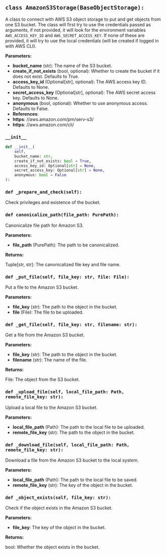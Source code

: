 <a id="camel.storages.object_storages.amazon_s3"></a>

<a id="camel.storages.object_storages.amazon_s3.AmazonS3Storage"></a>

## `class AmazonS3Storage(BaseObjectStorage):`

A class to connect with AWS S3 object storage to put and get objects
from one S3 bucket. The class will first try to use the credentials passed
as arguments, if not provided, it will look for the environment variables
`AWS_ACCESS_KEY_ID` and `AWS_SECRET_ACCESS_KEY`. If none of these are
provided, it will try to use the local credentials (will be created if
logged in with AWS CLI).

**Parameters:**

- **bucket_name** (str): The name of the S3 bucket.
- **create_if_not_exists** (bool, optional): Whether to create the bucket if it does not exist. Defaults to True.
- **access_key_id** (Optional[str], optional): The AWS access key ID. Defaults to None.
- **secret_access_key** (Optional[str], optional): The AWS secret access key. Defaults to None.
- **anonymous** (bool, optional): Whether to use anonymous access. Defaults to False.
- **References**: 
- **https**: //aws.amazon.com/pm/serv-s3/
- **https**: //aws.amazon.com/cli/

<a id="camel.storages.object_storages.amazon_s3.AmazonS3Storage.__init__"></a>

### `__init__`

```python
def __init__(
    self,
    bucket_name: str,
    create_if_not_exists: bool = True,
    access_key_id: Optional[str] = None,
    secret_access_key: Optional[str] = None,
    anonymous: bool = False
):
```

<a id="camel.storages.object_storages.amazon_s3.AmazonS3Storage._prepare_and_check"></a>

### `def _prepare_and_check(self):`

Check privileges and existence of the bucket.

<a id="camel.storages.object_storages.amazon_s3.AmazonS3Storage.canonicalize_path"></a>

### `def canonicalize_path(file_path: PurePath):`

Canonicalize file path for Amazon S3.

**Parameters:**

- **file_path** (PurePath): The path to be canonicalized.

**Returns:**

  Tuple[str, str]: The canonicalized file key and file name.

<a id="camel.storages.object_storages.amazon_s3.AmazonS3Storage._put_file"></a>

### `def _put_file(self, file_key: str, file: File):`

Put a file to the Amazon S3 bucket.

**Parameters:**

- **file_key** (str): The path to the object in the bucket.
- **file** (File): The file to be uploaded.

<a id="camel.storages.object_storages.amazon_s3.AmazonS3Storage._get_file"></a>

### `def _get_file(self, file_key: str, filename: str):`

Get a file from the Amazon S3 bucket.

**Parameters:**

- **file_key** (str): The path to the object in the bucket.
- **filename** (str): The name of the file.

**Returns:**

  File: The object from the S3 bucket.

<a id="camel.storages.object_storages.amazon_s3.AmazonS3Storage._upload_file"></a>

### `def _upload_file(self, local_file_path: Path, remote_file_key: str):`

Upload a local file to the Amazon S3 bucket.

**Parameters:**

- **local_file_path** (Path): The path to the local file to be uploaded.
- **remote_file_key** (str): The path to the object in the bucket.

<a id="camel.storages.object_storages.amazon_s3.AmazonS3Storage._download_file"></a>

### `def _download_file(self, local_file_path: Path, remote_file_key: str):`

Download a file from the Amazon S3 bucket to the local system.

**Parameters:**

- **local_file_path** (Path): The path to the local file to be saved.
- **remote_file_key** (str): The key of the object in the bucket.

<a id="camel.storages.object_storages.amazon_s3.AmazonS3Storage._object_exists"></a>

### `def _object_exists(self, file_key: str):`

Check if the object exists in the Amazon S3 bucket.

**Parameters:**

- **file_key**: The key of the object in the bucket.

**Returns:**

  bool: Whether the object exists in the bucket.
